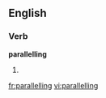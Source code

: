 ==English==

===Verb===
'''parallelling'''

# {{British}} {{present participle of|parallel}}

[[fr:parallelling]]
[[vi:parallelling]]